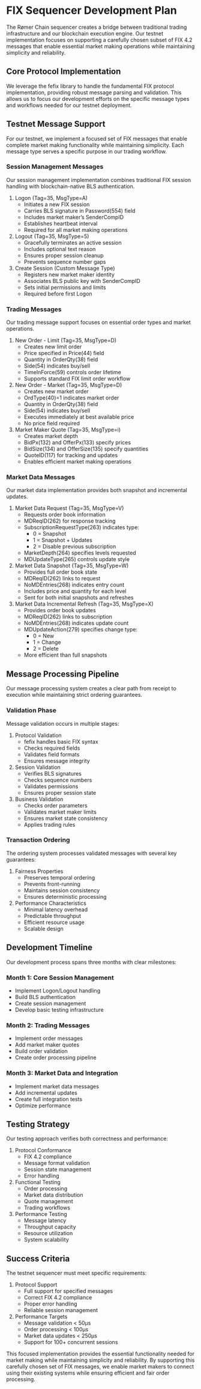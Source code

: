 # FIX Sequencer Development Plan

The Rømer Chain sequencer creates a bridge between traditional trading infrastructure and our blockchain execution engine. Our testnet implementation focuses on supporting a carefully chosen subset of FIX 4.2 messages that enable essential market making operations while maintaining simplicity and reliability.

## Core Protocol Implementation

We leverage the fefix library to handle the fundamental FIX protocol implementation, providing robust message parsing and validation. This allows us to focus our development efforts on the specific message types and workflows needed for our testnet deployment.

## Testnet Message Support

For our testnet, we implement a focused set of FIX messages that enable complete market making functionality while maintaining simplicity. Each message type serves a specific purpose in our trading workflow.

### Session Management Messages

Our session management implementation combines traditional FIX session handling with blockchain-native BLS authentication.

1. Logon (Tag=35, MsgType=A)
   - Initiates a new FIX session
   - Carries BLS signature in Password(554) field
   - Includes market maker's SenderCompID
   - Establishes heartbeat interval
   - Required for all market making operations

2. Logout (Tag=35, MsgType=5)
   - Gracefully terminates an active session
   - Includes optional text reason
   - Ensures proper session cleanup
   - Prevents sequence number gaps

3. Create Session (Custom Message Type)
   - Registers new market maker identity
   - Associates BLS public key with SenderCompID
   - Sets initial permissions and limits
   - Required before first Logon

### Trading Messages

Our trading message support focuses on essential order types and market operations.

1. New Order - Limit (Tag=35, MsgType=D)
   - Creates new limit order
   - Price specified in Price(44) field
   - Quantity in OrderQty(38) field
   - Side(54) indicates buy/sell
   - TimeInForce(59) controls order lifetime
   - Supports standard FIX limit order workflow

2. New Order - Market (Tag=35, MsgType=D)
   - Creates new market order
   - OrdType(40)=1 indicates market order
   - Quantity in OrderQty(38) field
   - Side(54) indicates buy/sell
   - Executes immediately at best available price
   - No price field required

3. Market Maker Quote (Tag=35, MsgType=i)
   - Creates market depth
   - BidPx(132) and OfferPx(133) specify prices
   - BidSize(134) and OfferSize(135) specify quantities
   - QuoteID(117) for tracking and updates
   - Enables efficient market making operations

### Market Data Messages

Our market data implementation provides both snapshot and incremental updates.

1. Market Data Request (Tag=35, MsgType=V)
   - Requests order book information
   - MDReqID(262) for response tracking
   - SubscriptionRequestType(263) indicates type:
     - 0 = Snapshot
     - 1 = Snapshot + Updates
     - 2 = Disable previous subscription
   - MarketDepth(264) specifies levels requested
   - MDUpdateType(265) controls update style

2. Market Data Snapshot (Tag=35, MsgType=W)
   - Provides full order book state
   - MDReqID(262) links to request
   - NoMDEntries(268) indicates entry count
   - Includes price and quantity for each level
   - Sent for both initial snapshots and refreshes

3. Market Data Incremental Refresh (Tag=35, MsgType=X)
   - Provides order book updates
   - MDReqID(262) links to subscription
   - NoMDEntries(268) indicates update count
   - MDUpdateAction(279) specifies change type:
     - 0 = New
     - 1 = Change
     - 2 = Delete
   - More efficient than full snapshots

## Message Processing Pipeline

Our message processing system creates a clear path from receipt to execution while maintaining strict ordering guarantees.

### Validation Phase

Message validation occurs in multiple stages:

1. Protocol Validation
   - fefix handles basic FIX syntax
   - Checks required fields
   - Validates field formats
   - Ensures message integrity

2. Session Validation
   - Verifies BLS signatures
   - Checks sequence numbers
   - Validates permissions
   - Ensures proper session state

3. Business Validation
   - Checks order parameters
   - Validates market maker limits
   - Ensures market state consistency
   - Applies trading rules

### Transaction Ordering

The ordering system processes validated messages with several key guarantees:

1. Fairness Properties
   - Preserves temporal ordering
   - Prevents front-running
   - Maintains session consistency
   - Ensures deterministic processing

2. Performance Characteristics
   - Minimal latency overhead
   - Predictable throughput
   - Efficient resource usage
   - Scalable design

## Development Timeline

Our development process spans three months with clear milestones:

### Month 1: Core Session Management
   - Implement Logon/Logout handling
   - Build BLS authentication
   - Create session management
   - Develop basic testing infrastructure

### Month 2: Trading Messages
   - Implement order messages
   - Add market maker quotes
   - Build order validation
   - Create order processing pipeline

### Month 3: Market Data and Integration
   - Implement market data messages
   - Add incremental updates
   - Create full integration tests
   - Optimize performance

## Testing Strategy

Our testing approach verifies both correctness and performance:

1. Protocol Conformance
   - FIX 4.2 compliance
   - Message format validation
   - Session state management
   - Error handling

2. Functional Testing
   - Order processing
   - Market data distribution
   - Quote management
   - Trading workflows

3. Performance Testing
   - Message latency
   - Throughput capacity
   - Resource utilization
   - System scalability

## Success Criteria

The testnet sequencer must meet specific requirements:

1. Protocol Support
   - Full support for specified messages
   - Correct FIX 4.2 compliance
   - Proper error handling
   - Reliable session management

2. Performance Targets
   - Message validation < 50μs
   - Order processing < 100μs
   - Market data updates < 250μs
   - Support for 100+ concurrent sessions

This focused implementation provides the essential functionality needed for market making while maintaining simplicity and reliability. By supporting this carefully chosen set of FIX messages, we enable market makers to connect using their existing systems while ensuring efficient and fair order processing.